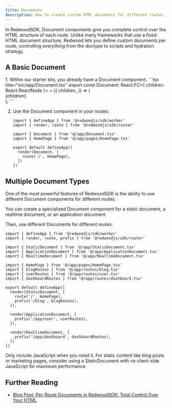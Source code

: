 ```yaml
---
title: Documents
description: How to create custom HTML documents for different routes in your Redwood SDK project
---
```



In RedwoodSDK, Document components give you complete control over the HTML structure of each route. Unlike many frameworks that use a fixed HTML document structure, Redwood lets you define custom documents per route, controlling everything from the doctype to scripts and hydration strategy.

## A Basic Document

<Steps>
1. Within our starter kits, you already have a Document component.
    ```tsx title="src/app/Document.tsx"
    export const Document: React.FC<{ children: React.ReactNode }> = ({
      children,
    }) => (
      <html lang="en">
        <head>
          <meta charSet="utf-8" />
          <meta name="viewport" content="width=device-width, initial-scale=1" />
          <title>@redwoodjs/starter-standard</title>
          <link rel="modulepreload" href="/src/client.tsx" />
        </head>
        <body>
          <div id="root">{children}</div>
          <script>import("/src/client.tsx")</script>
        </body>
      </html>
    );
    ```

2. Use the Document component in your routes:
    ```tsx title="src/worker.tsx" "Document" {4,8}
    import { defineApp } from '@redwoodjs/sdk/worker'
    import { render, route } from '@redwoodjs/sdk/router'

    import { Document } from '@/app/Document.tsx'
    import { HomePage } from '@/app/pages/HomePage.tsx'

    export default defineApp([
      render(Document, [
        route('/', HomePage),
      ])
    ])
    ```
</Steps>

## Multiple Document Types

One of the most powerful features of RedwoodSDK is the ability to use different Document components for different routes.

You can create a specialized Document component for a static document, a realtime document, or an application document.

Then, use different Documents for different routes:
```tsx title="src/worker.tsx" "StaticDocument" "ApplicationDocument" "RealtimeDocument" collapse={8-11}
import { defineApp } from '@redwoodjs/sdk/worker'
import { render, route, prefix } from '@redwoodjs/sdk/router'

import { StaticDocument } from '@/app/StaticDocument.tsx'
import { ApplicationDocument } from '@/app/ApplicationDocument.tsx'
import { RealtimeDocument } from '@/app/RealtimeDocument.tsx'

import { HomePage } from '@/app/pages/HomePage.tsx'
import { blogRoutes } from '@/app/routes/blog.tsx'
import { userRoutes } from '@/app/routes/user.tsx'
import { dashboardRoutes } from '@/app/routes/dashboard.tsx'

export default defineApp([
  render(StaticDocument, [
    route('/', HomePage),
    prefix('/blog', blogRoutes),
  ]),

  render(ApplicationDocument, [
    prefix('/app/user', userRoutes),
  ]),

  render(RealtimeDocument, [
    prefix('/app/dashboard', dashboardRoutes),
  ])
])
```

<Aside type="tip" title="Performance Optimization">
  Only include JavaScript when you need it. For static content like blog posts or marketing pages, consider using a StaticDocument with no client-side JavaScript for maximum performance.
</Aside>

## Further Reading

- [Blog Post: Per-Route Documents in RedwoodSDK: Total Control Over Your HTML](https://rwsdk.com/blog/redwoodsdk-multiple-documents)
